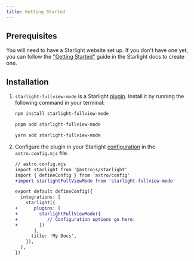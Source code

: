 ```yaml
---
title: Getting Started
---
```


## Prerequisites

You will need to have a Starlight website set up.
If you don't have one yet, you can follow the ["Getting Started"](https://starlight.astro.build/getting-started) guide in the Starlight docs to create one.

## Installation


<Steps>

1. `starlight-fullview-mode` is a Starlight [plugin](https://starlight.astro.build/reference/plugins/). Install it by running the following command in your terminal:

   <Tabs syncKey="pkg">

   <TabItem label="npm">

   ```sh
   npm install starlight-fullview-mode
   ```

   </TabItem>

   <TabItem label="pnpm">

   ```sh
   pnpm add starlight-fullview-mode
   ```

   </TabItem>

   <TabItem label="Yarn">

   ```sh
   yarn add starlight-fullview-mode
   ```

   </TabItem>

   </Tabs>

2. Configure the plugin in your Starlight [configuration](https://starlight.astro.build/reference/configuration/#plugins) in the `astro.config.mjs` file.

   ```diff lang="js"
   // astro.config.mjs
   import starlight from '@astrojs/starlight'
   import { defineConfig } from 'astro/config'
   +import starlightFullViewMode from 'starlight-fullview-mode'

   export default defineConfig({
     integrations: [
       starlight({
   +      plugins: [
   +        starlightFullViewMode({
   +           // Configuration options go here.
   +        })
          ],
         title: 'My Docs',
       }),
     ],
   })
   ```
</Steps>
